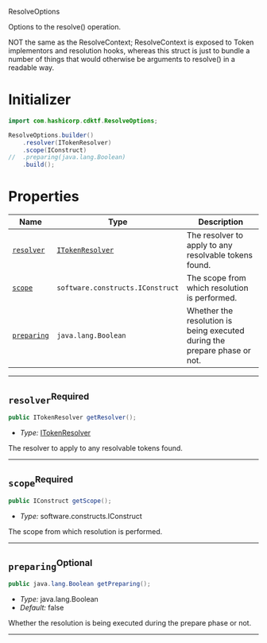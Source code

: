  ResolveOptions <a name="ResolveOptions" id="cdktf.ResolveOptions"></a>

Options to the resolve() operation.

NOT the same as the ResolveContext; ResolveContext is exposed to Token
implementors and resolution hooks, whereas this struct is just to bundle
a number of things that would otherwise be arguments to resolve() in a
readable way.

# Initializer <a name="Initializer" id="cdktf.ResolveOptions.Initializer"></a>

```java
import com.hashicorp.cdktf.ResolveOptions;

ResolveOptions.builder()
    .resolver(ITokenResolver)
    .scope(IConstruct)
//  .preparing(java.lang.Boolean)
    .build();
```

# Properties <a name="Properties" id="Properties"></a>

| **Name** | **Type** | **Description** |
| --- | --- | --- |
| <code><a href="#cdktf.ResolveOptions.property.resolver">resolver</a></code> | <code><a href="#cdktf.ITokenResolver">ITokenResolver</a></code> | The resolver to apply to any resolvable tokens found. |
| <code><a href="#cdktf.ResolveOptions.property.scope">scope</a></code> | <code>software.constructs.IConstruct</code> | The scope from which resolution is performed. |
| <code><a href="#cdktf.ResolveOptions.property.preparing">preparing</a></code> | <code>java.lang.Boolean</code> | Whether the resolution is being executed during the prepare phase or not. |

---

## `resolver`<sup>Required</sup> <a name="resolver" id="cdktf.ResolveOptions.property.resolver"></a>

```java
public ITokenResolver getResolver();
```

- *Type:* <a href="#cdktf.ITokenResolver">ITokenResolver</a>

The resolver to apply to any resolvable tokens found.

---

## `scope`<sup>Required</sup> <a name="scope" id="cdktf.ResolveOptions.property.scope"></a>

```java
public IConstruct getScope();
```

- *Type:* software.constructs.IConstruct

The scope from which resolution is performed.

---

## `preparing`<sup>Optional</sup> <a name="preparing" id="cdktf.ResolveOptions.property.preparing"></a>

```java
public java.lang.Boolean getPreparing();
```

- *Type:* java.lang.Boolean
- *Default:* false

Whether the resolution is being executed during the prepare phase or not.

---
